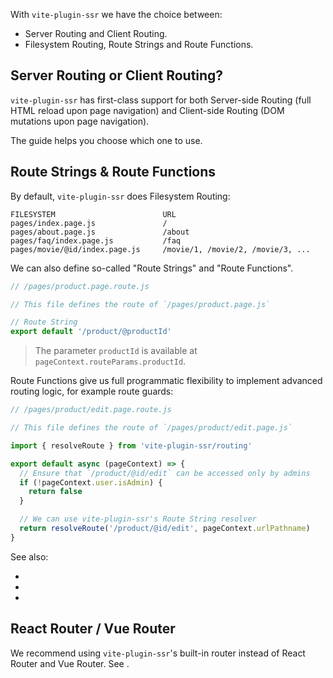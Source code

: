
With `vite-plugin-ssr` we have the choice between:
 - Server Routing and Client Routing.
 - Filesystem Routing, Route Strings and Route Functions.


## Server Routing or Client Routing?

`vite-plugin-ssr` has first-class support for both Server-side Routing (full HTML reload upon page navigation) and Client-side Routing (DOM mutations upon page navigation).

The guide <Link href="/server-routing-vs-client-routing" noBreadcrumb /> helps you choose which one to use.


## Route Strings & Route Functions

By default, `vite-plugin-ssr` does Filesystem Routing:

```
FILESYSTEM                        URL
pages/index.page.js               /
pages/about.page.js               /about
pages/faq/index.page.js           /faq
pages/movie/@id/index.page.js     /movie/1, /movie/2, /movie/3, ...
```

We can also define so-called "Route Strings" and "Route Functions".

```js
// /pages/product.page.route.js

// This file defines the route of `/pages/product.page.js`

// Route String
export default '/product/@productId'
```

> The parameter `productId` is available at `pageContext.routeParams.productId`.

Route Functions give us full programmatic flexibility to implement advanced routing logic, for example route guards:

```js
// /pages/product/edit.page.route.js

// This file defines the route of `/pages/product/edit.page.js`

import { resolveRoute } from 'vite-plugin-ssr/routing'

export default async (pageContext) => {
  // Ensure that `/product/@id/edit` can be accessed only by admins
  if (!pageContext.user.isAdmin) {
    return false
  }

  // We can use vite-plugin-ssr's Route String resolver
  return resolveRoute('/product/@id/edit', pageContext.urlPathname)
}
```

See also:
 - <Link href="/filesystem-routing" />
 - <Link href="/route-string" />
 - <Link href="/route-function" />


## React Router / Vue Router

We recommend using `vite-plugin-ssr`'s built-in router instead of React Router and Vue Router. See <Link href="/vue-router-and-react-router" />.
